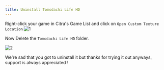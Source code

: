 ```yaml
---
title: Uninstall Tomodachi Life HD
---
```


Right-click your game in Citra's Game List and click on `Open Custom Texture Location`
![1](https://raw.githubusercontent.com/FIREXDF/TLHD-Docs/main/public/img/uninstall/1.png)

Now Delete the `Tomodachi Life HD` folder.

![2](https://raw.githubusercontent.com/FIREXDF/TLHD-Docs/main/public/img/uninstall/2.png)

We're sad that you got to uninstall it but thanks for trying it out anyways, support is always appreciated !
